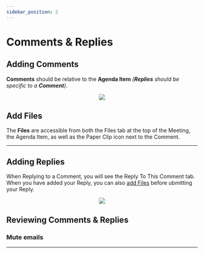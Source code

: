 ```yaml
---
sidebar_position: 2
---
```



# Comments & Replies

## Adding Comments

**Comments** should be relative to the **Agenda Item** _(**Replies** should be specific to a **Comment**)_.

<center>
	<img src={useBaseUrl('/img/global/addingComments-2.gif')} />
</center>

## Add Files

<AddFiles />

<!-- Simply click the **Add File** tab and follow the instructions.

<center>
	<img src={useBaseUrl('/img/global/addFiles-2.gif')} />
</center> -->

The **Files** are accessible from both the Files tab at the top of the Meeting, the Agenda Item, as well as the Paper Clip icon next to the Comment.

---

## Adding Replies

When Replying to a Comment, you will see the Reply To This Comment tab. When you have added your Reply, you can also [add Files](#add-files) before ubmitting your Reply.

<center>
	<img src={useBaseUrl('/img/global/addingReplies-2.gif')} />
</center>

## Reviewing Comments & Replies

<Tabs>
	<TabItem value='apple' label='Expanding' default>
		<Expanding />
	</TabItem>
	<TabItem value='orange' label='Sorting'>
		<Sorting />
	</TabItem>
</Tabs>

### Mute emails

<OptinOut />

---
